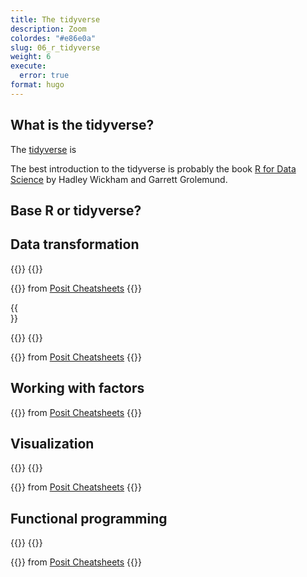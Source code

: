 ```yaml
---
title: The tidyverse
description: Zoom
colordes: "#e86e0a"
slug: 06_r_tidyverse
weight: 6
execute:
  error: true
format: hugo
---
```


## What is the tidyverse?

The [tidyverse](https://www.tidyverse.org/){target="_blank"} is

The best introduction to the tidyverse is probably the book [R for Data Science](https://r4ds.had.co.nz/index.html){target="_blank"} by Hadley Wickham and Garrett Grolemund.

## Base R or tidyverse?



## Data transformation

{{<imgshadowsmall src="/img/r_intro/cheatsheet/data-transformation_1.jpg" margin="rem" title="" width="%" line-height="0rem">}}
{{</imgshadowsmall>}}

{{<imgshadowsmall src="/img/r_intro/cheatsheet/data-transformation_2.jpg" margin="rem" title="" width="%" line-height="1.5rem">}}
from [Posit Cheatsheets](https://posit.co/resources/cheatsheets/){target="_blank"}
{{</imgshadowsmall>}}

{{<br size="3">}}

{{<imgshadowsmall src="/img/r_intro/cheatsheet/tidyr_1.jpg" margin="rem" title="" width="%" line-height="0rem">}}
{{</imgshadowsmall>}}

{{<imgshadowsmall src="/img/r_intro/cheatsheet/tidyr_2.jpg" margin="rem" title="" width="%" line-height="1.5rem">}}
from [Posit Cheatsheets](https://posit.co/resources/cheatsheets/){target="_blank"}
{{</imgshadowsmall>}}

## Working with factors

{{<imgshadowsmall src="/img/r_intro/cheatsheet/factors.jpg" margin="rem" title="" width="%" line-height="1.5rem">}}
from [Posit Cheatsheets](https://posit.co/resources/cheatsheets/){target="_blank"}
{{</imgshadowsmall>}}

## Visualization

{{<imgshadowsmall src="/img/r_intro/cheatsheet/data-visualization_1.jpg" margin="rem" title="" width="%" line-height="0rem">}}
{{</imgshadowsmall>}}

{{<imgshadowsmall src="/img/r_intro/cheatsheet/data-visualization_2.jpg" margin="rem" title="" width="%" line-height="1.5rem">}}
from [Posit Cheatsheets](https://posit.co/resources/cheatsheets/){target="_blank"}
{{</imgshadowsmall>}}

## Functional programming

{{<imgshadowsmall src="/img/r_intro/cheatsheet/purrr_1.jpg" margin="rem" title="" width="%" line-height="0rem">}}
{{</imgshadowsmall>}}

{{<imgshadowsmall src="/img/r_intro/cheatsheet/purrr_2.jpg" margin="rem" title="" width="%" line-height="1.5rem">}}
from [Posit Cheatsheets](https://posit.co/resources/cheatsheets/){target="_blank"}
{{</imgshadowsmall>}}
